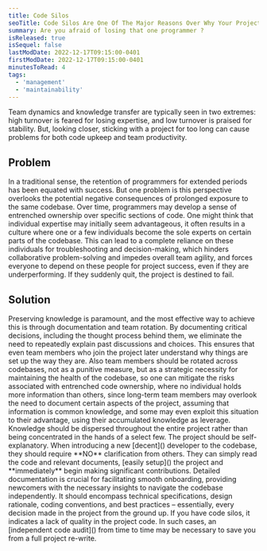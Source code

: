 ```yaml
---
title: Code Silos 
seoTitle: Code Silos Are One Of The Major Reasons Over Why Your Project Fails
summary: Are you afraid of losing that one programmer ?
isReleased: true
isSequel: false
lastModDate: 2022-12-17T09:15:00-0401
firstModDate: 2022-12-17T09:15:00-0401
minutesToRead: 4
tags:
  - 'management'
  - 'maintainability'
---
```

<C>
Team dynamics and knowledge transfer are typically seen in two extremes: high turnover is feared for losing expertise, and low turnover is praised for stability. But, looking closer, sticking with a project for too long can cause problems for both code upkeep and team productivity.
</C>
<H2>Problem</H2>
<C>
In a traditional sense, the retention of programmers for extended periods has been equated with success. But one problem is this perspective overlooks the potential negative consequences of prolonged exposure to the same codebase. Over time, programmers may develop a sense of entrenched ownership over specific sections of code.
</C>
<C>
One might think that individual expertise may initially seem advantageous, it often results in a culture where one or a few individuals become the sole experts on certain parts of the codebase. This can lead to a complete reliance on these individuals for troubleshooting and decision-making, which hinders collaborative problem-solving and impedes overall team agility, and forces everyone to depend on these people for project success, even if they are underperforming. If they suddenly quit, the project is destined to fail.
</C>
<H2>Solution</H2>
<C>
Preserving knowledge is paramount, and the most effective way to achieve this is through documentation and team rotation. 
</C>
<C>
By documenting critical decisions, including the thought process behind them, we eliminate the need to repeatedly explain past discussions and choices. This ensures that even team members who join the project later understand why things are set up the way they are. Also team members should be rotated across codebases, not as a punitive measure, but as a strategic necessity for maintaining the health of the codebase, so one can mitigate the risks associated with entrenched code ownership, where no individual holds more information than others, since long-term team members may overlook the need to document certain aspects of the project, assuming that information is common knowledge, and some may even exploit this situation to their advantage, using their accumulated knowledge as leverage.
</C>
<C>
Knowledge should be dispersed throughout the entire project rather than being concentrated in the hands of a select few. 
</C>
<C>
The project should be self-explanatory. When introducing a new [decent]() developer to the codebase, they should require **NO** clarification from others. They can simply read the code and relevant documents, [easily setup]() the project and **immediately** begin making significant contributions.
Detailed documentation is crucial for facilitating smooth onboarding, providing newcomers with the necessary insights to navigate the codebase independently. It should encompass technical specifications, design rationale, coding conventions, and best practices – essentially, every decision made in the project from the ground up. 
</C>
<C>
If you have code silos, it indicates a lack of quality in the project code. In such cases, an [independent code audit]() from time to time may be necessary to save you from a full project re-write.
</C>
